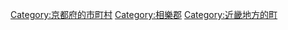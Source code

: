 {{Commonscat|Seika, Kyoto}}
{{Catmore}}

{{DEFAULTSORT:Seika}}
[[Category:京都府的市町村|Category:京都府的市町村]]
[[Category:相樂郡|Category:相樂郡]]
[[Category:近畿地方的町|Category:近畿地方的町]]